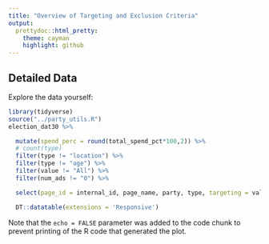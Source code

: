 ```yaml
---
title: "Overview of Targeting and Exclusion Criteria"
output:
  prettydoc::html_pretty:
    theme: cayman
    highlight: github
---
```



## Detailed Data

Explore the data yourself:


```r
library(tidyverse)
source("../party_utils.R")
election_dat30 %>%

  mutate(spend_perc = round(total_spend_pct*100,2)) %>%
  # count(type)
  filter(type != "location") %>% 
  filter(type != "age") %>% 
  filter(value != "All") %>% 
  filter(num_ads != "0") %>% 

  select(page_id = internal_id, page_name, party, type, targeting = value, is_exclusion, num_ads, spend_total = total_spend_formatted, spend_perc, location_type, detailed_type, custom_audience_type) %>%

  DT::datatable(extensions = 'Responsive')

```
Note that the `echo = FALSE` parameter was added to the code chunk to prevent printing of the R code that generated the plot.

